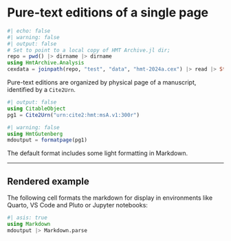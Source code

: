 # Pure-text editions of  a single page

```julia
#| echo: false
#| warning: false
#| output: false
# Set to point to a local copy of HMT Archive.jl dir;
repo = pwd() |> dirname |> dirname
using HmtArchive.Analysis
cexdata = joinpath(repo, "test", "data", "hmt-2024a.cex") |> read |> String
```

Pure-text editions are organized by physical page of a manuscript, identified by a `Cite2Urn`. 

```julia
#| output: false
using CitableObject
pg1 = Cite2Urn("urn:cite2:hmt:msA.v1:300r")
```



```julia
#| warning: false
using HmtGutenberg
mdoutput = formatpage(pg1)
```

The default format includes some light formatting in Markdown. 

---

## Rendered example

The following cell formats the markdown for display in environments like Quarto, VS Code and Pluto or Jupyter notebooks:

```julia
#| asis: true
using Markdown
mdoutput |> Markdown.parse
```